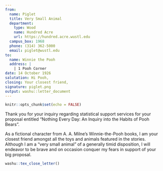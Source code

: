 ```yaml
---
from:
  name: Piglet
  title: Very Small Animal
  department: 
    type: Wood
    name: Hundred Acre
    url: https://hundred.acre.wustl.edu
  campus_box: 1968
  phone: (314) 362-5000
  email: piglet@wustl.edu
to: 
  name: Winnie the Pooh
  address: |
    | 1 Pooh Corner
date: 14 October 1926
salutation: Hi Pooh,
closing: Your closest friend,
signature: piglet.png
output: washu::letter_document
---
```


```r
knitr::opts_chunk$set(echo = FALSE)
```

Thank you for your inquiry regarding statistical support services for your proposal entitled "Nothing Every Day: An Inquiry into the Habits of Pooh Bears". \bigskip

As a fictional character from A. A. Milne's Winnie-the-Pooh books, I am your closest friend amongst all the toys and animals featured in the stories. Although I am a "very small animal" of a generally timid disposition, I will endeavor to be brave and on occasion conquer my fears in support of your big proposal. \bigskip

```r
washu::tex_close_letter()
```
